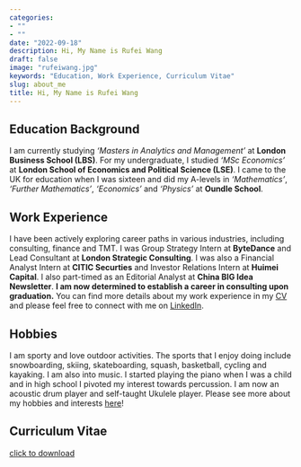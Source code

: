 ```yaml
---
categories:
- ""
- ""
date: "2022-09-18"
description: Hi, My Name is Rufei Wang
draft: false
image: "rufeiwang.jpg"
keywords: "Education, Work Experience, Curriculum Vitae"
slug: about_me
title: Hi, My Name is Rufei Wang
---
```


## Education Background

I am currently studying *'Masters in Analytics and Management'* at **London Business School (LBS)**. For my undergraduate, I studied *'MSc Economics'* at **London School of Economics and Political Science (LSE)**. I came to the UK for education when I was sixteen and did my A-levels in *'Mathematics'*, *'Further Mathematics'*, *'Economics'* and *'Physics'* at **Oundle School**.

## Work Experience

I have been actively exploring career paths in various industries, including consulting, finance and TMT. I was Group Strategy Intern at **ByteDance** and Lead Consultant at **London Strategic Consulting**. I was also a Financial Analyst Intern at **CITIC Securties** and Investor Relations Intern at **Huimei Capital**. I also part-timed as an Editorial Analyst at **China BIG Idea Newsletter**. **I am now determined to establish a career in consulting upon graduation.** You can find more details about my work experience in my [CV](https://drive.google.com/file/d/1V208ZzLPAV2wnoXujwOyCp3WMrq6UJzy/view?usp=sharing) and please feel free to connect with me on [LinkedIn](https://www.linkedin.com/in/rufei-wang-900a30159).

## Hobbies

I am sporty and love outdoor activities. The sports that I enjoy doing include snowboarding, skiing, skateboarding, squash, basketball, cycling and kayaking. I am also into music. I started playing the piano when I was a child and in high school I pivoted my interest towards percussion. I am now an acoustic drum player and self-taught Ukulele player. Please see more about my hobbies and interests [here](https://wrufei0525.netlify.app/blogs/risk_return/)!

## Curriculum Vitae

[click to download](https://drive.google.com/file/d/1V208ZzLPAV2wnoXujwOyCp3WMrq6UJzy/view?usp=sharing)

